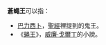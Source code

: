 '''蒼蠅王'''可以指：
* [[巴力西卜|巴力西卜]]，[[聖經|聖經]]裡提到的鬼王。
* 《[[蝇王|蝇王]]》，[[威廉·戈爾丁|威廉·戈爾丁]]的小說。

{{消歧義|C|Cat=三字消歧義}}